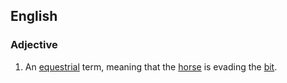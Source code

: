 ==English==

===Adjective===
{{infl|en|adj|head=[[behind]] the [[bit]]}}

# {{idiom|sports}} An [[equestrial]] term, meaning that the [[horse]] is evading the [[bit]].